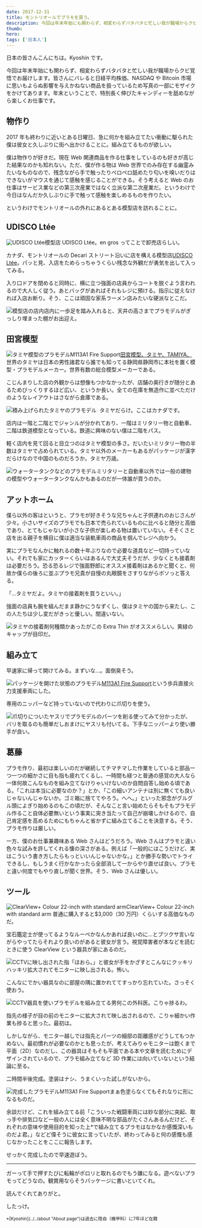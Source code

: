 ```yaml
---
date: 2017-12-31
title: モントリオールでプラモを買う。
description: 今回は年末年始にも関わらず、相変わらずバタバタと忙しい我が職場からクビ覚悟でお届けします。皆さんにバレると日経平均株価、NASDAQやBitcoin市場に思いもよらぬ影響を与えかねない商品を扱っているため写真の一部にモザイクをかけてあります。年末ということで、特別長く伸びたキャンディーを舐めながら楽しくお仕事です。
thumb:
hero:
tags: ['日本人']
---
```


日本の皆さんこんにちは。Kyoshin です。

今回は年末年始にも関わらず、相変わらずバタバタと忙しい我が職場からクビ覚悟でお届けします。皆さんにバレると日経平均株価、NASDAQ や Bitcoin 市場に思いもよらぬ影響を与えかねない商品を扱っているため写真の一部にモザイクをかけてあります。年末ということで、特別長く伸びたキャンディーを舐めながら楽しくお仕事です。

## 物作り

2017 年も終わりに近いとある日曜日、急に何かを組み立てたい衝動に駆られた僕は彼女と久しぶりに街へ出かけることに。組み立てるものが欲しい。

僕は物作りが好きだ。現在 Web 関連商品を作る仕事をしているのも好きが高じた結果なのかも知れない。ただ、僕が作る物は Web 世界でのみ存在する幽霊みたいなものなので、残念ながら手で触ったりペロペロ舐めたり匂いを嗅いだりはできないがマウスを通じて感触を感じることができる。そう考えると Web のお仕事はサービス業などの第三次産業ではなく立派な第二次産業だ。というわけで今日はなんだか久しぶりに手で触って感触を楽しめるものを作りたい。

というわけでモントリオールの外れにあるとある模型店を訪れることに。

## UDISCO Ltée

![UDISCO Ltée](../../images/hobby/hobby01.jpg)模型店 UDISCO Ltée。en
gros ってことで卸売店らしい。

カナダ、モントリオールの Decari ストリート沿いに店を構える模型店[UDISCO Ltée](https://www.udisco.com/ 'UDISCO Ltéeのウェブサイト')。パッと見、入店をためらっちゃうくらい残念な外観だが勇気を出して入ってみる。

入り口ドアを閉めると同時に、横に立つ強面の店員からコートを脱ぐよう言われるので大人しく従う。あとバッグがあればそれもレジに預ける。指示に従えなければ入店お断り。そう、ここは頑固な家系ラーメン店みたいな硬派なとこだ。

![模型店の店内](../../images/hobby/hobby02.jpg)店内に一歩足を踏み入れると、天井の高さまでプラモデルがぎっしり埋まった棚がお出迎え。

## 田宮模型

![タミヤ模型のプラモデルM113A1 Fire
  Support](../../images/hobby/hobby07.jpg)[田宮模型、タミヤ、TAMIYA、](http://www.tamiya.com/japan/index.html '田宮模型ウェブサイト')世界のタミヤは日本の男性諸君なら誰でも知ってる静岡県静岡市に本社を置く模型・プラモデルメーカー。世界有数の総合模型メーカーである。

こじんまりした店の外観からは想像もつかなかったが、店舗の奥行きが随分とあるためびっくりするほど広い、というか長い。全ての在庫を無造作に並べただけのようなレイアウトはさながら倉庫である。

![積み上げられたタミヤのプラモデル](../../images/hobby/hobby03.jpg)  タミヤだらけ。ここはカナダです。

店内は一階と二階とでジャンルが分かれており、一階はミリタリー物と自動車、二階は鉄道模型となっている。鉄道に興味のない僕は二階をパス。

軽く店内を見て回ると目立つのはタミヤ模型の多さ。だいたいミリタリー物の半数はタミヤで占められている。タミヤ以外のメーカーもあるがパッケージが漢字だらけなので中国のものだろうか。タミヤ万歳。

![ウォータータンクなどのプラモデル](../../images/hobby/hobby06.jpg)ミリタリーと自動車以外では一般の建物の模型やウォータータンクなんかもあるのだが一体誰が買うのか。

## アットホーム

僕ら以外の客はというと、プラモが好きそうな兄ちゃんと子供連れのおじさんが少々。小さいサイズのプラモでも日本で売られているものに比べると随分と高価であり、とてもじゃないが小さな子供が楽しめる物は置いていない。そそくさと店を出る親子を横目に僕は適当な装軌車両の商品を掴んでレジへ向かう。

実にプラモなんかに触れるの数十年ぶりなので必要な道具など一切持っていない。それでも家にカッターくらいはあるんで大丈夫そうだが、少なくとも接着剤は必要だろう。恐る恐るレジで強面野郎にオススメ接着剤はあるかと聞くと、何故か僕らの後ろに並ぶプラモ兄貴が自慢の丸眼鏡をさすりながらボソっと答える。

「…タミヤだよ。タミヤの接着剤を買うといい。」

強面の店員も腕を組んだまま静かにうなずくし、僕はタミヤの国から来たし、この人たちは少し変だがきっと優しい。間違いない。

![タミヤの接着剤](../../images/hobby/hobby10.jpg)何種類かあったがこの Extra
Thin がオススメらしい。黄緑のキャップが目印だ。

## 組み立て

早速家に帰って開けてみる。まずいな…。面倒臭そう。

![パッケージを開けた状態のプラモデル](../../images/hobby/hobby08.jpg)[M113A1
Fire Support](https://en.wikipedia.org/wiki/M113_armored_personnel_carrier 'M113A1 Website')という歩兵直接火力支援車両にした。

専用のニッパーなど持っていないので代わりに爪切りを使う。

![爪切りについたヤスリでプラモデルのパーツを削る](../../images/hobby/hobby09.jpg)使ってみて分かったが、バリを取るのも簡単だしおまけにヤスリも付いてる。下手なニッパーより使い勝手が良い。

## 葛藤

プラモ作り、最初は楽しいのだが継続してチマチマした作業をしていると部品一つ一つの細かさに目も指も疲れてくるし、一時間も経つと普通の感覚の大人なら一体何故こんなものを組み立てなけりゃいけないのか自問自答し始める頃である。「これは本当に必要なのか？」とか、「この細いアンテナは別に無くても良いじゃないんじゃないか。ゴミ箱に捨ててやろう。へへ。」といった邪念がグルグル頭によぎり始めるのもこの頃だが、そんなこと言い始めたらそもそもプラモデル作ること自体必要無いという事実に突き当たって自己が崩壊しかけるので、自己肯定感を高めるためにもちゃんと省かずに組み立てることを決意する。そう、プラモ作りは厳しい。

一方、僕のお仕事兼趣味ある Web さんはどうだろう。Web さんはプラモと違い色々な試みを許してくれる懐の深さがある。例えば「一般的にはこうだけど、実はこういう書き方したらもっといいんじゃないかな。」とか勝手な勢いでトライできるし、もしうまく行かなかったら全部消して一からやり直せば良い。プラモと違い何度でもやり直しが聞く世界。そう、Web さんは優しい。

## ツール

![ClearView+ Colour 22-inch with standard
  arm](../../images/hobby/hobby12.jpg)ClearView+ Colour 22-inch with standard
arm 普通に購入すると$3,000（30 万円）くらいする高価なものだ。

宝石鑑定士が使ってるようなルーペかなんかあれば良いのに…とブツクサ言いながらやってたらそれより良いのがあると彼女が言う。視覚障害者が本などを読むときに使う ClearView という器具が家にあるのだ。

![CCTVに映し出された指](../../images/hobby/hobby13.jpg)「ほおら。」と彼女が手をかざすとこんなにクッキリハッキリ拡大されてモニターに映し出される。怖い。

こんなにでかい器具なのに部屋の隅に置かれててすっかり忘れていた。さっそく使おう。

![CCTV器具を使いプラモデルを組み立てる男](../../images/hobby/hobby12.1.jpg)何この外科医。こりゃ捗るわ。

指先の様子が目の前のモニターに拡大されて映し出されるので、こりゃ細かい作業も捗ると思った。最初は。

しかしながら、モニター越しでは指先とパーツの細部の距離感がどうしてもつかめない。最初慣れが必要なのかとも思ったが、考えてみりゃモニターは飽くまで平面（2D）なのだし、この器具はそもそも平面である本や文章を読むためにデザインされているので、プラモ組み立てなど 3D 作業には向いていないという結論に至る。

二時間半後完成。塗装はナシ、うまくいった試しがないから。

![完成したプラモデルM113A1 Fire
  Support](../../images/hobby/hobby14.jpg)まぁ色塗らなくてもそれなりに形になるものだ。

余談だけど、これを組み立てる前「こういった戦闘車両には妙な部分に突起、取っ手や排気口など一般の人には全く意味不明な部品がたくさんあるんだけど、それぞれの意味や使用目的を知った上\*で組み立てるプラモはなかなか感慨深いものだよ君。」などど偉そうに彼女に言っていたが、終わってみると何の感慨も感じなかったことをここに報告します。

せっかく完成したので早速遊ぼう。

---

ガーって手で押すたびに転輪がポロリと取れるのでもう嫌になる。遊べないプラモってどうなの。観賞用ならそうパッケージに書いといてくれ。

読んでくれてありがと。

したっけ。

<small>
  *[Kyoshin](../../about "About page")は過去に陸自（機甲科）に7年ほど在籍
</small>

